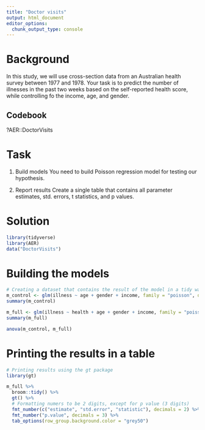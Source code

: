 ```yaml
---
title: "Doctor visits"
output: html_document
editor_options: 
  chunk_output_type: console
---
```


# Background
In this study, we will use cross-section data from an Australian health survey between 1977 and 1978. Your task is to predict the number of illnesses in the past two weeks based on the self-reported health score, while controlling fo the income, age, and gender.

## Codebook
?AER::DoctorVisits

# Task
1) Build models
You need to build Poisson regression model for testing our hypothesis.

2) Report results
Create a single table that contains all parameter estimates, std. errors, t statistics, and p values.

# Solution
```r
library(tidyverse)
library(AER)
data("DoctorVisits")
```

# Building the models
```r
# Creating a dataset that contains the result of the model in a tidy way
m_control <- glm(illness ~ age + gender + income, family = "poisson", data = DoctorVisits)
summary(m_control)

m_full <- glm(illness ~ health + age + gender + income, family = "poisson", data = DoctorVisits)
summary(m_full)

anova(m_control, m_full)
```

# Printing the results in a table
```r
# Printing results using the gt package
library(gt) 

m_full %>% 
  broom::tidy() %>% 
  gt() %>% 
  # Formatting numers to be 2 digits, except for p value (3 digits)
  fmt_number(c("estimate", "std.error", "statistic"), decimals = 2) %>% 
  fmt_number("p.value", decimals = 3) %>% 
  tab_options(row_group.background.color = "grey50")
```

